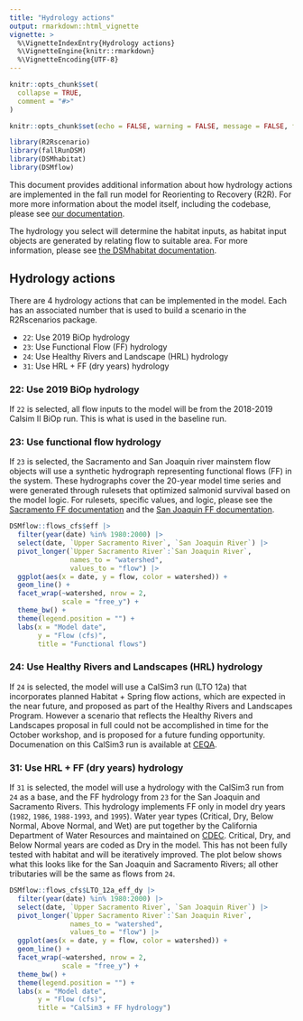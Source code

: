 ```yaml
---
title: "Hydrology actions"
output: rmarkdown::html_vignette
vignette: >
  %\VignetteIndexEntry{Hydrology actions}
  %\VignetteEngine{knitr::rmarkdown}
  %\VignetteEncoding{UTF-8}
---
```


```r
knitr::opts_chunk$set(
  collapse = TRUE,
  comment = "#>"
)

knitr::opts_chunk$set(echo = FALSE, warning = FALSE, message = FALSE, fig.width = 6, fig.height =4)
```

```r
library(R2Rscenario)
library(fallRunDSM)
library(DSMhabitat)
library(DSMflow)
```

This document provides additional information about how hydrology actions are implemented in the fall run model for Reorienting to Recovery (R2R). For more more information about the model itself, including the codebase, please see [our documentation](https://reorienting-to-recovery.github.io/fallRunDSM/).

The hydrology you select will determine the habitat inputs, as habitat input objects are generated by relating flow to suitable area. For more information, please see [the DSMhabitat documentation](https://reorienting-to-recovery.github.io/DSMhabitat/).

## Hydrology actions

There are 4 hydrology actions that can be implemented in the model. Each has an associated number that is used to build a scenario in the R2Rscenarios package.

* `22`: Use 2019 BiOp hydrology 
* `23`: Use Functional Flow (FF) hydrology 
* `24`: Use Healthy Rivers and Landscape (HRL) hydrology
* `31`: Use HRL + FF (dry years) hydrology

### 22: Use 2019 BiOp hydrology

If `22` is selected, all flow inputs to the model will be from the 2018-2019 Calsim II BiOp run. This is what is used in the baseline run.

### 23: Use functional flow hydrology

If `23` is selected, the Sacramento and San Joaquin river mainstem flow objects will use a synthetic hydrograph representing functional flows (FF) in the system. These hydrographs cover the 20-year model time series and were generated through rulesets that optimized salmonid survival based on the model logic. For rulesets, specific values, and logic, please see the [Sacramento FF documentation](https://reorienting-to-recovery.github.io/DSMflow/articles/EFF.html) and the [San Joaquin FF documentation](https://reorienting-to-recovery.github.io/DSMflow/articles/EFF_SJ.html). 

```r
DSMflow::flows_cfs$eff |> 
  filter(year(date) %in% 1980:2000) |> 
  select(date, `Upper Sacramento River`, `San Joaquin River`) |> 
  pivot_longer(`Upper Sacramento River`:`San Joaquin River`, 
               names_to = "watershed",
               values_to = "flow") |> 
  ggplot(aes(x = date, y = flow, color = watershed)) + 
  geom_line() +
  facet_wrap(~watershed, nrow = 2,
             scale = "free_y") +
  theme_bw() +
  theme(legend.position = "") +
  labs(x = "Model date",
       y = "Flow (cfs)",
       title = "Functional flows")
```

### 24: Use Healthy Rivers and Landscapes (HRL) hydrology

If `24` is selected, the model will use a CalSim3 run (LTO 12a) that incorporates planned Habitat + Spring flow actions, which are expected in the near future, and proposed as part of the Healthy Rivers and Landscapes Program. However a scenario that reflects the Healthy Rivers and Landscapes proposal in full could not be accomplished in time for the October workshop, and is proposed for a future funding opportunity. Documenation on this CalSim3 run is available at [CEQA](https://ceqanet.opr.ca.gov/2023060467/2). 


### 31: Use HRL + FF (dry years) hydrology

If `31` is selected, the model will use a hydrology with the CalSim3 run from `24` as a base, and the FF hydrology from `23` for the San Joaquin and Sacramento Rivers. This hydrology implements FF only in model dry years (`1982`, `1986`, `1988-1993`, and `1995`). Water year types (Critical, Dry, Below Normal, Above Normal, and Wet) are put together by the California Department of Water Resources and maintained on [CDEC](https://cdec.water.ca.gov/reportapp/javareports?name=WSIHIST). Critical, Dry, and Below Normal years are coded as Dry in the model. This has not been fully tested with habitat and will be iteratively improved. The plot below shows what this looks like for the San Joaquin and Sacramento Rivers; all other tributaries will be the same as flows from `24`.

```r
DSMflow::flows_cfs$LTO_12a_eff_dy |> 
  filter(year(date) %in% 1980:2000) |> 
  select(date, `Upper Sacramento River`, `San Joaquin River`) |> 
  pivot_longer(`Upper Sacramento River`:`San Joaquin River`, 
               names_to = "watershed",
               values_to = "flow") |> 
  ggplot(aes(x = date, y = flow, color = watershed)) + 
  geom_line() +
  facet_wrap(~watershed, nrow = 2,
             scale = "free_y") +
  theme_bw() +
  theme(legend.position = "") +
  labs(x = "Model date",
       y = "Flow (cfs)",
       title = "CalSim3 + FF hydrology")
```